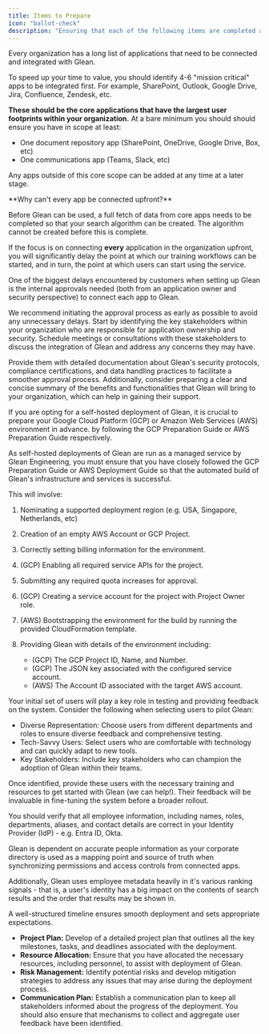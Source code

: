 ```yaml
---
title: Items to Prepare
icon: "ballot-check"
description: "Ensuring that each of the following items are completed and/or ready will help make your setup of Glean a smooth process"
---
```


<AccordionGroup>
  <Accordion title="1. Identify Phase 1 Data Sources">
    Every organization has a long list of applications that need to be connected and integrated with Glean.

To speed up your time to value, you should identify 4-6 "mission critical" apps to be integrated first. For example, SharePoint, Outlook, Google Drive, Jira, Confluence, Zendesk, etc.

**These should be the core applications that have the largest user footprints within your organization.** At a bare minimum you should should ensure you have in scope at least:

* One document repository app (SharePoint, OneDrive, Google Drive, Box, etc)
* One communications app (Teams, Slack, etc)

Any apps outside of this core scope can be added at any time at a later stage.

<Tip>
**Why can't every app be connected upfront?**

Before Glean can be used, a full fetch of data from core apps needs to be completed so that your search algorithm can be created. The algorithm cannot be created before this is complete.

If the focus is on connecting **every** application in the organization upfront, you will significantly delay the point at which our training workflows can be started, and in turn, the point at which users can start using the service.
</Tip>
  </Accordion>

  <Accordion title="2. Obtain App Owner & Security Approvals">
    One of the biggest delays encountered by customers when setting up Glean is the internal approvals needed (both from an application owner and security perspective) to connect each app to Glean.

We recommend initiating the approval process as early as possible to avoid any unnecessary delays. Start by identifying the key stakeholders within your organization who are responsible for application ownership and security. Schedule meetings or consultations with these stakeholders to discuss the integration of Glean and address any concerns they may have.

Provide them with detailed documentation about Glean's security protocols, compliance certifications, and data handling practices to facilitate a smoother approval process. Additionally, consider preparing a clear and concise summary of the benefits and functionalities that Glean will bring to your organization, which can help in gaining their support.

  </Accordion>


  <Accordion title="3. (Self Hosted) Prepare Your GCP or AWS Environment">
    If you are opting for a self-hosted deployment of Glean, it is crucial to prepare your Google Cloud Platform (GCP) or Amazon Web Services (AWS) environment in advance. by following the GCP Preparation Guide or AWS Preparation Guide respectively.

As self-hosted deployments of Glean are run as a managed service by Glean Engineering, you must ensure that you have closely followed the GCP Preparation Guide or AWS Deployment Guide so that the automated build of Glean's infrastructure and services is successful.

This will involve:

1. Nominating a supported deployment region (e.g. USA, Singapore, Netherlands, etc)
2. Creation of an empty AWS Account or GCP Project.
3. Correctly setting billing information for the environment.
4. (GCP) Enabling all required service APIs for the project.
5. Submitting any required quota increases for approval.
6. (GCP) Creating a service account for the project with Project Owner role.
7. (AWS) Bootstrapping the environment for the build by running the provided CloudFormation template.
8. Providing Glean with details of the environment including:

    * (GCP) The GCP Project ID, Name, and Number.
    * (GCP) The JSON key associated with the configured service account.
    * (AWS) The Account ID associated with the target AWS account.
  </Accordion>

  <Accordion title="4. Identify Initial Users">
  Your initial set of users will play a key role in testing and providing feedback on the system. Consider the following when selecting users to pilot Glean:

* Diverse Representation: Choose users from different departments and roles to ensure diverse feedback and comprehensive testing.
* Tech-Savvy Users: Select users who are comfortable with technology and can quickly adapt to new tools.
* Key Stakeholders: Include key stakeholders who can champion the adoption of Glean within their teams.

Once identified, provide these users with the necessary training and resources to get started with Glean (we can help!). Their feedback will be invaluable in fine-tuning the system before a broader rollout.
  </Accordion>

  <Accordion title="5. Ready Your People & Directory Data">
You should verify that all employee information, including names, roles, departments, aliases, and contact details are correct in your Identity Provider (IdP) - e.g. Entra ID, Okta.

Glean is dependent on accurate people information as your corporate directory is used as a mapping point and source of truth when synchronizing permissions and access controls from connected apps.

Additionally, Glean uses employee metadata heavily in it's various ranking signals - that is, a user's identity has a big impact on the contents of search results and the order that results may be shown in.
  </Accordion>


  <Accordion title="6. Timeline Planning">
  A well-structured timeline ensures smooth deployment and sets appropriate expectations.

* **Project Plan:** Develop of a detailed project plan that outlines all the key milestones, tasks, and deadlines associated with the deployment.
* **Resource Allocation:** Ensure that you have allocated the necessary resources, including personnel, to assist with deployment of Glean.
* **Risk Management:** Identify potential risks and develop mitigation strategies to address any issues that may arise during the deployment process.
* **Communication Plan:** Establish a communication plan to keep all stakeholders informed about the progress of the deployment. You should also ensure that mechanisms to collect and aggregate user feedback have been identified.
</Accordion>
</AccordionGroup>